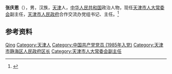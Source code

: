 {{Otheruses|other=名为张庆恩的其他人物|张庆恩}}

'''张庆恩'''（{{bd|1963年|9月|}}），男，汉族，[[天津市|天津]]人，[[中华人民共和国|中华人民共和国]]政治人物，现任[[天津市人大常委会|天津市人大常委会]]副主任，[[天津市人民政府|天津市人民政府]]合作交流办党组书记、主任。<ref>{{Cite web|title=陈浙闽、张庆恩、马延和当选天津市人大常委会副主任(图 简历)|url=http://district.ce.cn/newarea/sddy/202101/29/t20210129_36273648_1.shtml|accessdate=2021-01-29|work=中国经济网|archive-date=2021-02-03|archive-url=https://web.archive.org/web/20210203052635/http://district.ce.cn/newarea/sddy/202101/29/t20210129_36273648_1.shtml|dead-url=no}}</ref>

== 参考资料 ==
{{reflist}}

{{天津市领导人}}

{{Authority control}}
{{DEFAULTSORT:Zhang张}}
[[Category:张姓|Qing]]
[[Category:天津人|Category:天津人]]
[[Category:中国共产党党员_(1985年入党)|Category:中国共产党党员 (1985年入党)]]
[[Category:天津市静海区人民政府区长|Category:天津市静海区人民政府区长]]
[[Category:天津市人大常委会副主任|Category:天津市人大常委会副主任]]

{{中国人物小作品}}